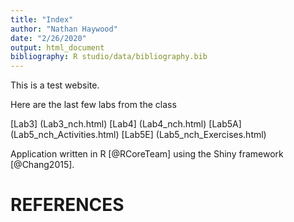 ```yaml
---
title: "Index"
author: "Nathan Haywood"
date: "2/26/2020"
output: html_document
bibliography: R studio/data/bibliography.bib
---
```


This is a test website.

Here are the last few labs from the class

[Lab3] (Lab3_nch.html)
[Lab4] (Lab4_nch.html)
[Lab5A] (Lab5_nch_Activities.html)
[Lab5E] (Lab5_nch_Exercises.html)

Application written in R [@RCoreTeam] using the Shiny framework [@Chang2015].

# REFERENCES